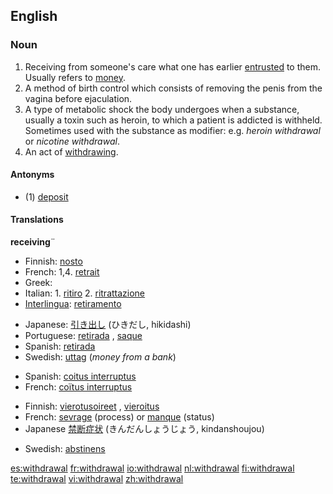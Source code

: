 ==English==
{{wikipedia}}

===Noun===
{{en-noun}}

# Receiving from someone's care what one has earlier [[entrusted]] to them.  Usually refers to [[money]].
# A method of birth control which consists of removing the penis from the vagina before ejaculation.
# A type of metabolic shock the body undergoes when a substance, usually a toxin such as heroin, to which a patient is addicted is withheld. Sometimes used with the substance as modifier: e.g. <em>heroin withdrawal</em> or <em>nicotine withdrawal</em>.
# An act of [[withdraw]]ing.

====Antonyms====
* (1) [[deposit]]

====Translations====
'''receiving'''¨
{{top}}
* Finnish: [[nosto]]
* French: 1,4. [[retrait]] {{m}}
* Greek: {{t|el|απόσυρση|f}}
* Italian: 1. [[ritiro]] 2. [[ritrattazione]]
* [[Interlingua]]: [[retiramento]]
{{mid}}
* Japanese: [[引き出し]] (ひきだし, hikidashi)
* Portuguese: [[retirada]] {{f}}, [[saque]] {{m}}
* Spanish: [[retirada]]
* Swedish: [[uttag]] {{c}} (''money from a bank'')
{{bottom}}

{{trans-top|birth control}}
* Spanish: [[coitus interruptus]]
* French: [[coïtus interruptus]]
{{trans-bottom}}

{{trans-top|metabolic shock}}
* Finnish: [[vierotusoireet]] {{p}}, [[vieroitus]]
* French: [[sevrage]] {{m}} (process) or [[manque]] {{m}} (status)
* Japanese [[禁断症状]] (きんだんしょうじょう, kindanshoujou)
{{trans-mid}}
* Swedish: [[abstinens]] {{c}}
{{trans-bottom}}

[[es:withdrawal]]
[[fr:withdrawal]]
[[io:withdrawal]]
[[nl:withdrawal]]
[[fi:withdrawal]]
[[te:withdrawal]]
[[vi:withdrawal]]
[[zh:withdrawal]]